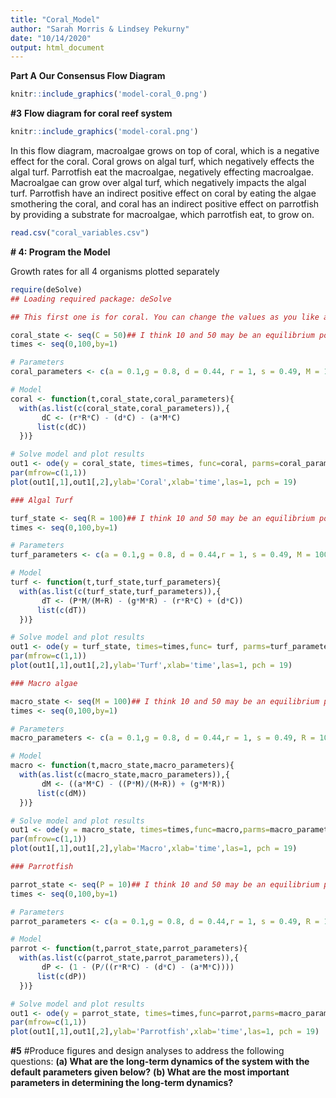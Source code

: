 ```yaml
---
title: "Coral_Model"
author: "Sarah Morris & Lindsey Pekurny"
date: "10/14/2020"
output: html_document
---
```


**Part A**
**Our Consensus Flow Diagram**

```r

knitr::include_graphics('model-coral_0.png')

```
**#3**
**Flow diagram for coral reef system**

```r
knitr::include_graphics('model-coral.png')
```

In this flow diagram, macroalgae grows on top of coral, which is a negative effect for the coral. Coral grows on algal turf, which negatively effects the algal turf. Parrotfish eat the macroalgae, negatively effecting macroalgae. Macroalgae can grow over algal turf, which negatively impacts the algal turf. Parrotfish have an indirect positive effect on coral by eating the algae smothering the coral, and coral has an indirect positive effect on parrotfish by providing a substrate for macroalgae, which parrotfish eat, to grow on. 

```r
read.csv("coral_variables.csv")
```

**# 4: Program the Model**  

  Growth rates for all 4 organisms plotted separately 
  
```r

require(deSolve)
## Loading required package: deSolve

## This first one is for coral. You can change the values as you like and see how coral's growth rate is influenced. I am confused on what 'state' does?

coral_state <- seq(C = 50)## I think 10 and 50 may be an equilibrium point
times <- seq(0,100,by=1)

# Parameters
coral_parameters <- c(a = 0.1,g = 0.8, d = 0.44, r = 1, s = 0.49, M = 100, R = 100, C = 0)

# Model
coral <- function(t,coral_state,coral_parameters){
  with(as.list(c(coral_state,coral_parameters)),{
       dC <- (r*R*C) - (d*C) - (a*M*C)
      list(c(dC))   
  })}

# Solve model and plot results
out1 <- ode(y = coral_state, times=times, func=coral, parms=coral_parameters)
par(mfrow=c(1,1))
plot(out1[,1],out1[,2],ylab='Coral',xlab='time',las=1, pch = 19)

```


``` r
### Algal Turf

turf_state <- seq(R = 100)## I think 10 and 50 may be an equilibrium point
times <- seq(0,100,by=1)

# Parameters
turf_parameters <- c(a = 0.1,g = 0.8, d = 0.44,r = 1, s = 0.49, M = 100, P = 10, C =50)

# Model
turf <- function(t,turf_state,turf_parameters){
  with(as.list(c(turf_state,turf_parameters)),{
       dT <- (P*M/(M+R) - (g*M*R) - (r*R*C) + (d*C))
      list(c(dT))   
  })}

# Solve model and plot results
out1 <- ode(y = turf_state, times=times,func= turf, parms=turf_parameters)
par(mfrow=c(1,1))
plot(out1[,1],out1[,2],ylab='Turf',xlab='time',las=1, pch = 19)

```

``` r

### Macro algae

macro_state <- seq(M = 100)## I think 10 and 50 may be an equilibrium point
times <- seq(0,100,by=1)

# Parameters
macro_parameters <- c(a = 0.1,g = 0.8, d = 0.44,r = 1, s = 0.49, R = 100, P = 10, C =50)

# Model
macro <- function(t,macro_state,macro_parameters){
  with(as.list(c(macro_state,macro_parameters)),{
       dM <- ((a*M*C) - ((P*M)/(M+R)) + (g*M*R))
      list(c(dM))   
  })}

# Solve model and plot results
out1 <- ode(y = macro_state, times=times,func=macro,parms=macro_parameters)
par(mfrow=c(1,1))
plot(out1[,1],out1[,2],ylab='Macro',xlab='time',las=1, pch = 19)

```

``` r

### Parrotfish

parrot_state <- seq(P = 10)## I think 10 and 50 may be an equilibrium point
times <- seq(0,100,by=1)

# Parameters
parrot_parameters <- c(a = 0.1,g = 0.8, d = 0.44,r = 1, s = 0.49, R = 100, M = 100, C =50)

# Model
parrot <- function(t,parrot_state,parrot_parameters){
  with(as.list(c(parrot_state,parrot_parameters)),{
       dP <- (1 - (P/((r*R*C) - (d*C) - (a*M*C))))
      list(c(dP))   
  })}

# Solve model and plot results
out1 <- ode(y = parrot_state, times=times,func=parrot,parms=macro_parameters)
par(mfrow=c(1,1))
plot(out1[,1],out1[,2],ylab='Parrotfish',xlab='time',las=1, pch = 19)


```

**#5**
#Produce figures and design analyses to address the following questions: 
**(a) What are the long-term dynamics of the system with the default parameters given below?**
**(b) What are the most important parameters in determining the long-term dynamics?**
